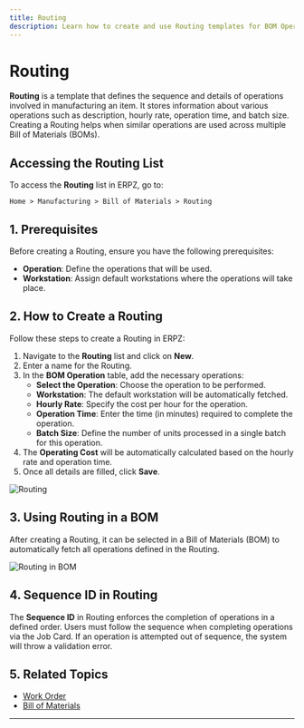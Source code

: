 ```yaml
---
title: Routing
description: Learn how to create and use Routing templates for BOM Operations in ERPZ.
---
```


# Routing

**Routing** is a template that defines the sequence and details of operations involved in manufacturing an item. It stores information about various operations such as description, hourly rate, operation time, and batch size. Creating a Routing helps when similar operations are used across multiple Bill of Materials (BOMs).

## Accessing the Routing List

To access the **Routing** list in ERPZ, go to:

`Home > Manufacturing > Bill of Materials > Routing`

## 1. Prerequisites

Before creating a Routing, ensure you have the following prerequisites:

- **Operation**: Define the operations that will be used.
- **Workstation**: Assign default workstations where the operations will take place.

## 2. How to Create a Routing

Follow these steps to create a Routing in ERPZ:

1. Navigate to the **Routing** list and click on **New**.
2. Enter a name for the Routing.
3. In the **BOM Operation** table, add the necessary operations:
   - **Select the Operation**: Choose the operation to be performed.
   - **Workstation**: The default workstation will be automatically fetched.
   - **Hourly Rate**: Specify the cost per hour for the operation.
   - **Operation Time**: Enter the time (in minutes) required to complete the operation.
   - **Batch Size**: Define the number of units processed in a single batch for this operation.
4. The **Operating Cost** will be automatically calculated based on the hourly rate and operation time.
5. Once all details are filled, click **Save**.

![Routing]()

## 3. Using Routing in a BOM

After creating a Routing, it can be selected in a Bill of Materials (BOM) to automatically fetch all operations defined in the Routing.

![Routing in BOM]()

## 4. Sequence ID in Routing

The **Sequence ID** in Routing enforces the completion of operations in a defined order. Users must follow the sequence when completing operations via the Job Card. If an operation is attempted out of sequence, the system will throw a validation error.

## 5. Related Topics

- [Work Order](/manufacturing/production-and-material-planning/work-order)
- [Bill of Materials](/manufacturing/bill-of-materials/bill-of-materials)

---
